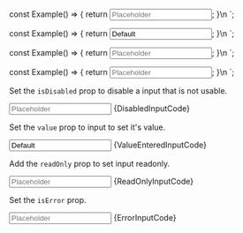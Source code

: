
const Example() => {
	return <Input id="input-id-1" label="Label" placeholder="Placeholder" isDisabled={true} />;
}\n
`;

const Example() => {
	return <Input id="input-id-1" value="Default" label="Label" placeholder="Placeholder" />;
}\n
`;

const Example() => {
	return <Input id="input-id-1" label="Label" placeholder="Placeholder" isReadOnly={true} />;
}\n
`;

const Example() => {
	return <Input id="input-id-1" label="Label" isError={true} placeholder="Placeholder" />;
}\n
`;

<Section
	title="Disabled"
	contained={true}
	border={true}
	style={{ paddingRight: 0, paddingLeft: 0 }}
>
	<p>
		Set the <Code small={true}>isDisabled</Code> prop to disable a input
		that is not usable.
	</p>
	<Preview wrapper={true}>
		<Input
			id="input-id-1"
			label="Label"
			placeholder="Placeholder"
			isDisabled={true}
		/>
	</Preview>
	<Snippet language="js">{DisabledInputCode}</Snippet>
</Section>

<Section
	title="Value Entered"
	contained={true}
	border={true}
	style={{ paddingRight: 0, paddingLeft: 0 }}
>
	<p>
		Set the <Code small={true}>value</Code> prop to input to set it's value.
	</p>
	<Preview wrapper={true}>
		<Input
			id="input-id-2"
			value="Default"
			label="Label"
			placeholder="Placeholder"
			icon="close"
		/>
	</Preview>
	<Snippet language="js">{ValueEnteredInputCode}</Snippet>
</Section>

<Section
	title="Read Only"
	contained={true}
	border={true}
	style={{ paddingRight: 0, paddingLeft: 0 }}
>
	<p>
		Add the <Code small={true}>readOnly</Code> prop to set input readonly.
	</p>
	<Preview wrapper={true}>
		<Input
			id="input-id-3"
			label="Label"
			placeholder="Placeholder"
			isReadOnly={true}
		/>
	</Preview>
	<Snippet language="js">{ReadOnlyInputCode}</Snippet>
</Section>

<Section
	title="Error"
	contained={true}
	border={true}
	style={{ paddingRight: 0, paddingLeft: 0 }}
>
	<p>
		Set the <Code small={true}>isError</Code> prop.
	</p>
	<Preview wrapper={true}>
		<Input
			id="input-id-4"
			label="Label"
			isError={true}
			placeholder="Placeholder"
		/>
	</Preview>
	<Snippet language="js">{ErrorInputCode}</Snippet>
</Section>
